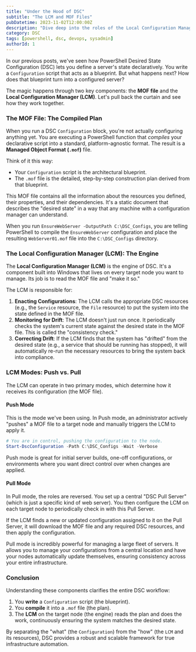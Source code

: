```yaml
---
title: "Under the Hood of DSC"
subtitle: "The LCM and MOF Files"
pubDatetime: 2023-11-02T12:00:00Z
description: "Dive deep into the roles of the Local Configuration Manager (LCM) and MOF files in PowerShell DSC. Learn how they work together to apply and maintain your desired state."
category: DSC
tags: [powershell, dsc, devops, sysadmin]
authorId: 1
---
```


In our previous posts, we've seen how PowerShell Desired State Configuration (DSC) lets you define a server's state declaratively. You write a `Configuration` script that acts as a blueprint. But what happens next? How does that blueprint turn into a configured server?

The magic happens through two key components: the **MOF file** and the **Local Configuration Manager (LCM)**. Let's pull back the curtain and see how they work together.

### The MOF File: The Compiled Plan

When you run a DSC `Configuration` block, you're not actually configuring anything yet. You are executing a PowerShell function that _compiles_ your declarative script into a standard, platform-agnostic format. The result is a **Managed Object Format (`.mof`)** file.

Think of it this way:

- Your `Configuration` script is the architectural blueprint.
- The `.mof` file is the detailed, step-by-step construction plan derived from that blueprint.

This MOF file contains all the information about the resources you defined, their properties, and their dependencies. It's a static document that describes the "desired state" in a way that any machine with a configuration manager can understand.

When you run `EnsureWebServer -OutputPath C:\DSC_Configs`, you are telling PowerShell to compile the `EnsureWebServer` configuration and place the resulting `WebServer01.mof` file into the `C:\DSC_Configs` directory.

### The Local Configuration Manager (LCM): The Engine

The **Local Configuration Manager (LCM)** is the engine of DSC. It's a component built into Windows that lives on every target node you want to manage. Its job is to read the MOF file and "make it so."

The LCM is responsible for:

1.  **Enacting Configurations**: The LCM calls the appropriate DSC resources (e.g., the `Service` resource, the `File` resource) to put the system into the state defined in the MOF file.
2.  **Monitoring for Drift**: The LCM doesn't just run once. It periodically checks the system's current state against the desired state in the MOF file. This is called the "consistency check."
3.  **Correcting Drift**: If the LCM finds that the system has "drifted" from the desired state (e.g., a service that should be running has stopped), it will automatically re-run the necessary resources to bring the system back into compliance.

### LCM Modes: Push vs. Pull

The LCM can operate in two primary modes, which determine how it receives its configuration (the MOF file).

#### Push Mode

This is the mode we've been using. In Push mode, an administrator actively "pushes" a MOF file to a target node and manually triggers the LCM to apply it.

```powershell
# You are in control, pushing the configuration to the node.
Start-DscConfiguration -Path C:\DSC_Configs -Wait -Verbose
```

Push mode is great for initial server builds, one-off configurations, or environments where you want direct control over when changes are applied.

#### Pull Mode

In Pull mode, the roles are reversed. You set up a central "DSC Pull Server" (which is just a specific kind of web server). You then configure the LCM on each target node to periodically check in with this Pull Server.

If the LCM finds a new or updated configuration assigned to it on the Pull Server, it will download the MOF file and any required DSC resources, and then apply the configuration.

Pull mode is incredibly powerful for managing a large fleet of servers. It allows you to manage your configurations from a central location and have your nodes automatically update themselves, ensuring consistency across your entire infrastructure.

### Conclusion

Understanding these components clarifies the entire DSC workflow:

1.  You **write** a `Configuration` script (the blueprint).
2.  You **compile** it into a `.mof` file (the plan).
3.  The **LCM** on the target node (the engine) reads the plan and does the work, continuously ensuring the system matches the desired state.

By separating the "what" (the `Configuration`) from the "how" (the `LCM` and its resources), DSC provides a robust and scalable framework for true infrastructure automation.
